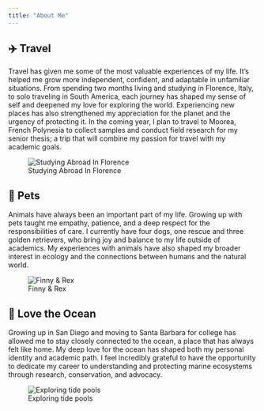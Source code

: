 ```yaml
---
title: "About Me"
---
```




## ✈️ Travel

Travel has given me some of the most valuable experiences of my life. It’s helped me grow more independent, confident, and adaptable in unfamiliar situations. From spending two months living and studying in Florence, Italy, to solo traveling in South America, each journey has shaped my sense of self and deepened my love for exploring the world. Experiencing new places has also strengthened my appreciation for the planet and the urgency of protecting it. In the coming year, I plan to travel to Moorea, French Polynesia to collect samples and conduct field research for my senior thesis; a trip that will combine my passion for travel with my academic goals. 

![Studying Abroad In Florence](images/IMG_6126.jpeg)

## 🐾 Pets

Animals have always been an important part of my life. Growing up with pets taught me empathy, patience, and a deep respect for the responsibilities of care. I currently have four dogs, one rescue and three golden retrievers, who bring joy and balance to my life outside of academics. My experiences with animals have also shaped my broader interest in ecology and the connections between humans and the natural world.

![Finny & Rex](images/IMG_9480.jpeg)

## 🌊 Love the Ocean

Growing up in San Diego and moving to Santa Barbara for college has allowed me to stay closely connected to the ocean, a place that has always felt like home. My deep love for the ocean has shaped both my personal identity and academic path. I feel incredibly grateful to have the opportunity to dedicate my career to understanding and protecting marine ecosystems through research, conservation, and advocacy.

![Exploring tide pools](images/IMG_9786.jpg)


